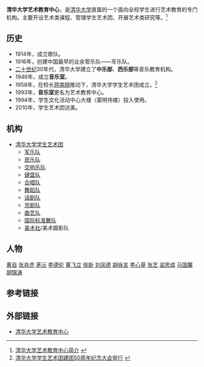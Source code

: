 {{Infobox University Department
 |名称              = 清华大学艺术教育中心
 |其他名称        = Art Center, Tsinghua University
 |徽标              =[[File:Art_Center,_Tsinghua_University.svg|200px]]
 |徽标说明        =
 |隶属              =[[清华大学|清华大学]]
 |建立时间        =1946年
 |关闭时间        =
 |类型              =中心
 |下属              =
 |主管官员        =
 |主席              =
 |党委书记        =
 |院长              =
 |常务副院长     =
 |副院长           =
 |系主任           =
 |所长              =
 |部长              =
 |主任              =[[邓卫|邓卫]]（2011年10月~）
 |头衔              =常务副主任
 |头衔人名        =[[赵洪|赵洪]] （2011年10月~） 
 |教师              =15人
 |员工              =
 |学生              =
 |本科生           =
 |研究生           =
 |博士生           =
 |其他学生        =
 |地址              = {{CHN}}[[北京市|北京市]][[海淀区|海淀区]][[清华园|清华园]]
 |国家              =
 |省                 =
 |市                 =
 |坐标              = http://arts.tsinghua.edu.cn
 |网址              =
 |标志              =
 |脚注              =
}}
'''清华大学艺术教育中心'''，是[[清华大学|清华大学]]直属的一个面向全校学生进行艺术教育的专门机构。主要开设艺术类课程、管理学生艺术团、开展艺术类研究等。<ref>[http://arts.tsinghua.edu.cn/index_zxjs.htm 清华大学艺术教育中心简介] {{webarchive|url=https://web.archive.org/web/20080116184342/http://arts.tsinghua.edu.cn/index_zxjs.htm |date=2008-01-16 }}</ref>
==历史==
*1914年，成立歌队。
*1916年，创建中国最早的业余管乐队——军乐队。
*[[二十世纪|二十世纪]]30年代，清华大学建立了'''中乐部'''、'''西乐部'''等音乐教育机构。
*1946年，成立'''音乐室'''。
*1958年，在校长[[蒋南翔|蒋南翔]]推动下，清华大学学生艺术团成立。<ref>[http://news.tsinghua.edu.cn/new/news.php?id=17915 清华大学学生艺术团建团50周年纪念大会举行] {{webarchive|url=https://web.archive.org/web/20080502103540/http://news.tsinghua.edu.cn/new/news.php?id=17915 |date=2008-05-02 }}</ref>
*1993年，'''音乐室'''更名为艺术教育中心。
*1994年，学生文化活动中心大楼（蒙明伟楼）投入使用。
*2010年，学生艺术团访美。

==机构==
*[[清华大学学生艺术团|清华大学学生艺术团]]
**[[清华大学学生艺术团军乐队|军乐队]]
**[[清华大学学生艺术团民乐队|民乐队]]
**[[清华大学学生艺术团交响乐队|交响乐队]]
**[[清华大学学生艺术团键盘队|键盘队]]
**[[清华大学学生艺术团合唱队|合唱队]]
**[[清华大学学生艺术团舞蹈队|舞蹈队]]
**[[清华大学学生艺术团话剧队|话剧队]]
**[[清华大学学生艺术团京剧队|京剧队]]
**[[清华大学学生艺术团曲艺队|曲艺队]]
**[[清华大学学生艺术团国际标准舞队|国际标准舞队]]
**[[清华大学学生艺术团美术社|美术社]]/美术摄影队

== 人物 ==
[[黄自|黄自]]
[[张肖虎|张肖虎]]
[[茅沅|茅沅]]
[[李德伦|李德伦]]
[[黄飞立|黄飞立]]
[[徐新|徐新]]
[[刘凤德|刘凤德]]
[[胡咏言|胡咏言]]
[[李心草|李心草]]
[[张艺|张艺]]
[[梁思成|梁思成]]
[[马国馨|马国馨]]
[[胡锦涛|胡锦涛]]
== 参考链接 ==
{{Reflist}}

==外部链接==
* [https://web.archive.org/web/20120123172624/http://www.arts.tsinghua.edu.cn/ 清华大学艺术教育中心]

{{清华大学/院系}}